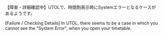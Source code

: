 <div class="box--alert">
  【障害・詳細確認中】UTOLで、時間割表示時にSystemエラーとなるケースがあるようです。

  [Failure / Checking Details] In UTOL, there seems to be a case in which you cannot see the "System Error", when you open your timetable. 
</div>
